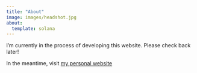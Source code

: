 ```yaml
---
title: "About"
image: images/headshot.jpg
about:
  template: solana
---
```


<!-- ![Angelia Miller](images/headshot.jpg){fig-align="left"} -->


I'm currently in the process of developing this website. Please check back later!

In the meantime, visit [my personal website](https://angeliamiller.github.io)

